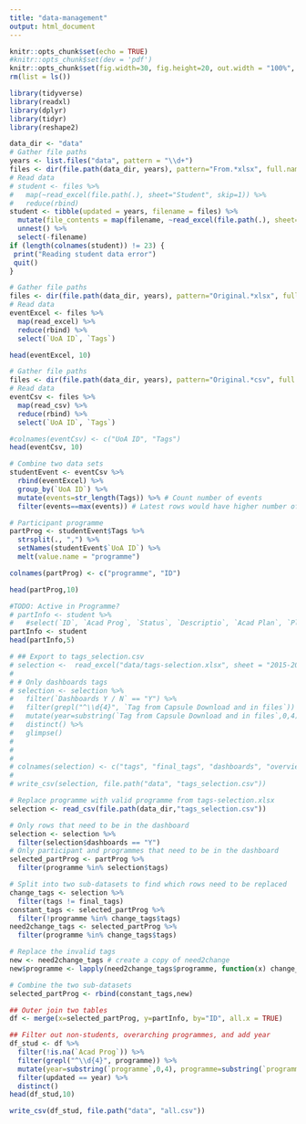```yaml
---
title: "data-management"
output: html_document
---
```


```r
knitr::opts_chunk$set(echo = TRUE)
#knitr::opts_chunk$set(dev = 'pdf')
knitr::opts_chunk$set(fig.width=30, fig.height=20, out.width = "100%", out.height="1000px", dpi=200)
rm(list = ls())

library(tidyverse)
library(readxl)
library(dplyr)
library(tidyr)
library(reshape2)

```

```r
data_dir <- "data"
# Gather file paths
years <- list.files("data", pattern = "\\d+")
files <- dir(file.path(data_dir, years), pattern="From.*xlsx", full.names = TRUE)
# Read data
# student <- files %>% 
#   map(~read_excel(file.path(.), sheet="Student", skip=1)) %>% 
#   reduce(rbind)
student <- tibble(updated = years, filename = files) %>% 
  mutate(file_contents = map(filename, ~read_excel(file.path(.), sheet="Student", skip=1))) %>% 
  unnest() %>% 
  select(-filename)
if (length(colnames(student)) != 23) {
 print("Reading student data error")
 quit()
}
```


```r
# Gather file paths
files <- dir(file.path(data_dir, years), pattern="Original.*xlsx", full.names = TRUE)
# Read data
eventExcel <- files %>% 
  map(read_excel) %>% 
  reduce(rbind) %>% 
  select(`UoA ID`, `Tags`)

head(eventExcel, 10)
```

```r
# Gather file paths
files <- dir(file.path(data_dir, years), pattern="Original.*csv", full.names = TRUE)
# Read data
eventCsv <- files %>% 
  map(read_csv) %>% 
  reduce(rbind) %>% 
  select(`UoA ID`, `Tags`)

#colnames(eventCsv) <- c("UoA ID", "Tags")
head(eventCsv, 10)
```

```r
# Combine two data sets
studentEvent <- eventCsv %>% 
  rbind(eventExcel) %>% 
  group_by(`UoA ID`) %>% 
  mutate(events=str_length(Tags)) %>% # Count number of events
  filter(events==max(events)) # Latest rows would have higher number of events

# Participant programme
partProg <- studentEvent$Tags %>% 
  strsplit(., ",") %>% 
  setNames(studentEvent$`UoA ID`) %>% 
  melt(value.name = "programme")

colnames(partProg) <- c("programme", "ID")

head(partProg,10)
```

```r
#TODO: Active in Programme?
# partInfo <- student %>% 
#   #select(`ID`, `Acad Prog`, `Status`, `Descriptio`, `Acad Plan`, `Plan Description`, `Owner of Major/Spec/Module`)
partInfo <- student
head(partInfo,5)
```

```r
# ## Export to tags_selection.csv
# selection <-  read_excel("data/tags-selection.xlsx", sheet = "2015-2019 Tags")
# 
# # Only dashboards tags
# selection <- selection %>%
#   filter(`Dashboards Y / N` == "Y") %>% 
#   filter(grepl("^\\d{4}", `Tag from Capsule Download and in files`)) %>% 
#   mutate(year=substring(`Tag from Capsule Download and in files`,0,4), programme=substring(`Tag from Capsule Download and in files`,6)) %>% 
#   distinct() %>% 
#   glimpse()
# 
# 
# 
# colnames(selection) <- c("tags", "final_tags", "dashboards", "overview", "programme", "velocity", "unleash", "createmaker", "curricula", "journey", "date", "comment", "year", "tag_programme")
# 
# write_csv(selection, file.path("data", "tags_selection.csv"))
```

```r
# Replace programme with valid programme from tags-selection.xlsx
selection <- read_csv(file.path(data_dir,"tags_selection.csv"))

# Only rows that need to be in the dashboard
selection <- selection %>% 
  filter(selection$dashboards == "Y")
# Only participant and programmes that need to be in the dashboard
selected_partProg <- partProg %>% 
  filter(programme %in% selection$tags)

# Split into two sub-datasets to find which rows need to be replaced
change_tags <- selection %>% 
  filter(tags != final_tags)
constant_tags <- selected_partProg %>% 
  filter(!programme %in% change_tags$tags)
need2change_tags <- selected_partProg %>% 
  filter(programme %in% change_tags$tags)

# Replace the invalid tags
new <- need2change_tags # create a copy of need2change
new$programme <- lapply(need2change_tags$programme, function(x) change_tags$final_tags[match(x, change_tags$tags)])

# Combine the two sub-datasets
selected_partProg <- rbind(constant_tags,new)
```

```r
## Outer join two tables
df <- merge(x=selected_partProg, y=partInfo, by="ID", all.x = TRUE)

## Filter out non-students, overarching programmes, and add year
df_stud <- df %>% 
  filter(!is.na(`Acad Prog`)) %>% 
  filter(grepl("^\\d{4}", programme)) %>% 
  mutate(year=substring(`programme`,0,4), programme=substring(`programme`,6)) %>% 
  filter(updated == year) %>% 
  distinct()
head(df_stud,10)
```

```r
write_csv(df_stud, file.path("data", "all.csv"))
```

